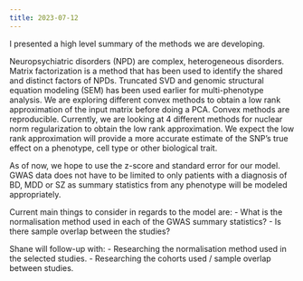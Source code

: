 ```yaml
---
title: 2023-07-12
---
```


I presented a high level summary of the methods we are developing. 

Neuropsychiatric disorders (NPD) are complex, heterogeneous disorders. 
Matrix factorization is a method that has been used to identify the shared and distinct factors of NPDs.
Truncated SVD and genomic structural equation modeling (SEM) has been used earlier for multi-phenotype analysis.
We are exploring different convex methods to obtain a low rank approximation of the input matrix before doing a PCA.
Convex methods are reproducible.
Currently, we are looking at 4 different methods for nuclear norm regularization to obtain the low rank approximation.
We expect the low rank approximation will provide a more accurate estimate of the SNP's true effect on a phenotype, cell type or other biological trait.

As of now, we hope to use the z-score and standard error for our model. 
GWAS data does not have to be limited to only patients with a diagnosis of BD, MDD or SZ 
as summary statistics from any phenotype will be modeled appropriately.

Current main things to consider in regards to the model are:
  - What is the normalisation method used in each of the GWAS summary statistics?
  - Is there sample overlap between the studies?

Shane will follow-up with:
  - Researching the normalisation method used in the selected studies.
  - Researching the cohorts used / sample overlap between studies.

